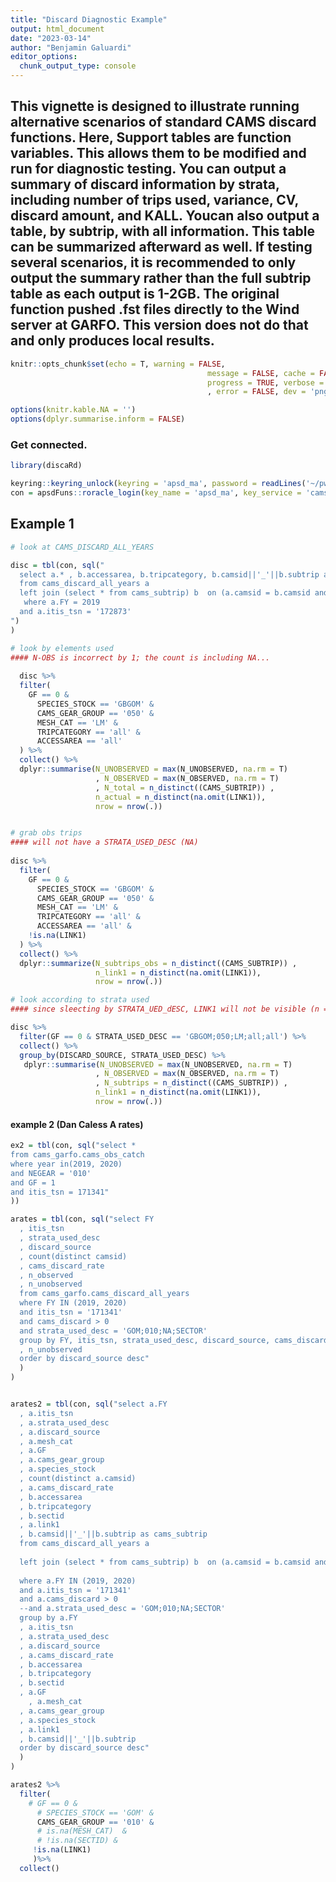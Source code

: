```yaml
---
title: "Discard Diagnostic Example"
output: html_document
date: "2023-03-14"
author: "Benjamin Galuardi"
editor_options: 
  chunk_output_type: console
---
```


## This vignette is designed to illustrate running alternative scenarios of standard CAMS discard functions. Here, Support tables are function variables. This allows them to be modified and run for diagnostic testing. You can output a summary of discard information by strata, including number of trips used, variance, CV, discard amount, and KALL. Youcan also output a table, by subtrip, with all information. This table can be summarized afterward as well. If testing several scenarios, it is recommended to only output the summary rather than the full subtrip table as each output is 1-2GB. The original function pushed .fst files directly to the Wind server at GARFO. This version does not do that and only produces local results.


```r
knitr::opts_chunk$set(echo = T, warning = FALSE, 
											message = FALSE, cache = FALSE,
											progress = TRUE, verbose = FALSE, comment = F
											, error = FALSE, dev = 'png', dpi = 200)

options(knitr.kable.NA = '')
options(dplyr.summarise.inform = FALSE)

```	

### Get connected. 

```r

library(discaRd)

keyring::keyring_unlock(keyring = 'apsd_ma', password = readLines('~/pw.txt'))
con = apsdFuns::roracle_login(key_name = 'apsd_ma', key_service = 'cams_garfo')

```

## Example 1

```r

# look at CAMS_DISCARD_ALL_YEARS

disc = tbl(con, sql("
  select a.* , b.accessarea, b.tripcategory, b.camsid||'_'||b.subtrip as cams_subtrip
  from cams_discard_all_years a
  left join (select * from cams_subtrip) b  on (a.camsid = b.camsid and a.subtrip = b.subtrip)
   where a.FY = 2019 
  and a.itis_tsn = '172873'
")
)

# look by elements used 
#### N-OBS is incorrect by 1; the count is including NA... 
  
  disc %>% 
  filter(
    GF == 0 &
      SPECIES_STOCK == 'GBGOM' &
      CAMS_GEAR_GROUP == '050' &
      MESH_CAT == 'LM' &
      TRIPCATEGORY == 'all' & 
      ACCESSAREA == 'all'
  ) %>%
  collect() %>% 
  dplyr::summarise(N_UNOBSERVED = max(N_UNOBSERVED, na.rm = T)
                   , N_OBSERVED = max(N_OBSERVED, na.rm = T)
                   , N_total = n_distinct((CAMS_SUBTRIP)) ,
                   n_actual = n_distinct(na.omit(LINK1)),
                   nrow = nrow(.))


# grab obs trips 
#### will not have a STRATA_USED_DESC (NA)
  
disc %>%
  filter(
    GF == 0 &
      SPECIES_STOCK == 'GBGOM' &
      CAMS_GEAR_GROUP == '050' &
      MESH_CAT == 'LM' &
      TRIPCATEGORY == 'all' & 
      ACCESSAREA == 'all' &
    !is.na(LINK1)
  ) %>% 
  collect() %>% 
  dplyr::summarize(N_subtrips_obs = n_distinct((CAMS_SUBTRIP)) ,
                   n_link1 = n_distinct(na.omit(LINK1)),
                   nrow = nrow(.))

# look according to strata used
#### since sleecting by STRATA_UED_dESC, LINK1 will not be visible (n = 0)

disc %>% 
  filter(GF == 0 & STRATA_USED_DESC == 'GBGOM;050;LM;all;all') %>%
  collect() %>% 
  group_by(DISCARD_SOURCE, STRATA_USED_DESC) %>%
   dplyr::summarise(N_UNOBSERVED = max(N_UNOBSERVED, na.rm = T)
                   , N_OBSERVED = max(N_OBSERVED, na.rm = T)
                   , N_subtrips = n_distinct((CAMS_SUBTRIP)) ,
                   n_link1 = n_distinct(na.omit(LINK1)),
                   nrow = nrow(.))


```

#### example 2 (Dan Caless A rates)

```r

ex2 = tbl(con, sql("select *
from cams_garfo.cams_obs_catch
where year in(2019, 2020)
and NEGEAR = '010'
and GF = 1
and itis_tsn = 171341"
))

arates = tbl(con, sql("select FY
  , itis_tsn
  , strata_used_desc
  , discard_source
  , count(distinct camsid)
  , cams_discard_rate
  , n_observed
  , n_unobserved
  from cams_garfo.cams_discard_all_years
  where FY IN (2019, 2020)
  and itis_tsn = '171341' 
  and cams_discard > 0
  and strata_used_desc = 'GOM;010;NA;SECTOR'
  group by FY, itis_tsn, strata_used_desc, discard_source, cams_discard_rate, n_observed
  , n_unobserved
  order by discard_source desc"
  )
)


arates2 = tbl(con, sql("select a.FY
  , a.itis_tsn
  , a.strata_used_desc
  , a.discard_source
  , a.mesh_cat
  , a.GF
  , a.cams_gear_group
  , a.species_stock
  , count(distinct a.camsid)
  , a.cams_discard_rate
  , b.accessarea
  , b.tripcategory
  , b.sectid
  , a.link1
  , b.camsid||'_'||b.subtrip as cams_subtrip
  from cams_discard_all_years a
  
  left join (select * from cams_subtrip) b  on (a.camsid = b.camsid and a.subtrip = b.subtrip)
  
  where a.FY IN (2019, 2020)
  and a.itis_tsn = '171341'
  and a.cams_discard > 0
  --and a.strata_used_desc = 'GOM;010;NA;SECTOR'
  group by a.FY
  , a.itis_tsn
  , a.strata_used_desc
  , a.discard_source
  , a.cams_discard_rate
  , b.accessarea
  , b.tripcategory
  , b.sectid
  , a.GF
    , a.mesh_cat
  , a.cams_gear_group
  , a.species_stock
  , a.link1
  , b.camsid||'_'||b.subtrip 
  order by discard_source desc"
  )
)

arates2 %>% 
  filter(
    # GF == 0 &
      # SPECIES_STOCK == 'GOM' &
      CAMS_GEAR_GROUP == '010' &
      # is.na(MESH_CAT)  &
      # !is.na(SECTID) &
     !is.na(LINK1)
     )%>% 
  collect()


```

